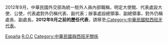 2012年9月，中華民國外交部為統一駐外人員內部職稱，明定大使館、代表處設大使、公使，代表處對外仍稱代表、副代表；辦事處設總領事、副總領事，對外仍稱處長、副處長。'''2012年9月之前的歷任代表'''，請移至[[:Category:中華民國駐西班牙代表|:Category:中華民國駐西班牙代表]]。

[[Category:中華民國駐歐洲大使|España]]
[[Category:驻西班牙大使|R.O.C]]
[[Category:中華民國與西班牙關係|Category:中華民國與西班牙關係]]